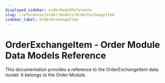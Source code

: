 ```yaml
---
displayed_sidebar: orderModelReference
slug: /references/order/models/OrderExchangeItem
sidebar_label: OrderExchangeItem
---
```



# OrderExchangeItem - Order Module Data Models Reference

This documentation provides a reference to the OrderExchangeItem data model. It belongs to the Order Module.

<SourceCodeLink link="https://github.com/medusajs/medusa/blob/33f788be42975c3bd05db3074b1aa636f84d6fd4/packages/modules/order/src/models/exchange-item.ts#L39" />
